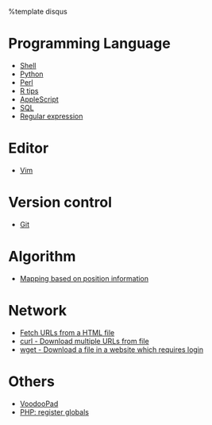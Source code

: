 %template disqus
= Programming Language =
* [[Learning Shell|Shell]]
* [[Python]]
* [[Learning Perl|Perl]]
* [[R tips]]
* [[AppleScript]]
* [[SQL]]
* [[Regular expression]]

= Editor =
* [[Vim]]

= Version control =
* [[Git]]

= Algorithm =
* [[Mapping based on position information]]

= Network =
* [[Fetch URLs from a HTML file]]
* [[Curl|curl - Download multiple URLs from file]]
* [[Wget|wget - Download a file in a website which requires login]]

= Others =
* [[VoodooPad]]
* [[Register globals|PHP: register globals]]

